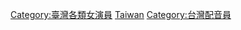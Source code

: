 {{Catnav|頁面分類|人物|職業|動畫關係者|配音員}}
{{Catnav|頁面分類|人物|各國人物|各國演員|台湾演员}}
{{Catnav|頁面分類|人物|各職業人物|演员|配音員}}
{{Catnav|頁面分類|...|演员|各國演員|台湾演员}}
{{commonscat|Voice actresses from Taiwan}}
[[Category:臺灣各類女演員|Category:臺灣各類女演員]]
[[Category:女性配音員|Taiwan]]
[[Category:台灣配音員|Category:台灣配音員]]
